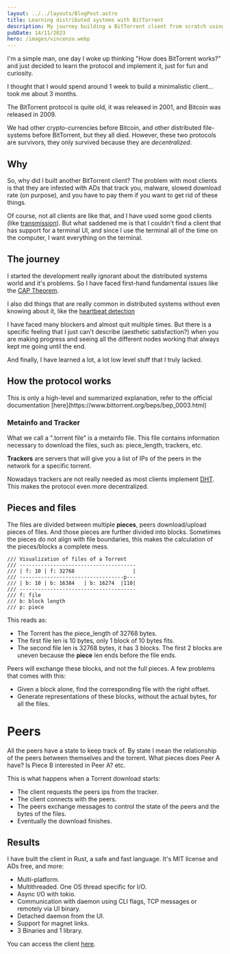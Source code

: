 ```yaml
---
layout: ../../layouts/BlogPost.astro
title: Learning distributed systems with BitTorrent
description: My journey building a BitTorrent client from scratch using Rust
pubDate: 14/11/2023
hero: /images/vincenzo.webp
---
```



I'm a simple man, one day I woke up thinking "How does BitTorrent works?" and just decided to learn the protocol and implement it, just for fun and curiosity.

I thought that I would spend around 1 week to build a minimalistic client... took me about 3 months.

The BitTorrent protocol is quite old, it was released in 2001, and Bitcoin was released in 2009.

We had other crypto-currencies before Bitcoin, and other distributed file-systems before BitTorrent, but they all died. However, these two protocols are survivors, they only survived because they are _decentralized_.

## Why

So, why did I built another BitTorrent client? The problem with most clients is that they are infested with ADs that track you, malware, slowed download rate (on purpose), and you have to pay them if you want to get rid of these things.

Of course, not all clients are like that, and I have used some good clients (like [transmission](https://transmissionbt.com/)).
But what saddened me is that I couldn't find a client that has support for a terminal UI,
and since I use the terminal all of the time on the computer, I want everything on the terminal.

## The journey

I started the development really ignorant about the distributed systems world and it's problems. So I have faced first-hand fundamental issues like the [CAP Theorem](https://en.wikipedia.org/wiki/CAP_theorem).

I also did things that are really common in distributed systems without even knowing about it, like the [heartbeat detection](https://www.geeksforgeeks.org/heartbeats-detection-a-solution-to-network-failures-in-distributed-systems/)

I have faced many blockers and almost quit multiple times. But there is a specific feeling that I just can't describe (aesthetic satisfaction?) when you are making progress and seeing all the different nodes working that always kept me going until the end.

And finally, I have learned a lot, a lot low level stuff that I truly lacked.

## How the protocol works

<CallOut>
  This is only a high-level and summarized explanation, refer to the official
  documentation [here](https://www.bittorrent.org/beps/bep_0003.html)
</CallOut>

### Metainfo and Tracker

What we call a ".torrent file" is a metainfo file. This file contains information necessary to download the files, such as: piece_length, trackers, etc.

**Trackers** are servers that will give you a list of IPs of the peers in the network for a specific torrent.

Nowadays trackers are not really needed as most clients implement [DHT](https://en.wikipedia.org/wiki/Distributed_hash_table). This makes the protocol even more decentralized.

## Pieces and files

The files are divided between multiple **pieces**, peers download/upload pieces of files. And those pieces are further divided into blocks. Sometimes the pieces do not align with file boundaries, this makes the calculation of the pieces/blocks a complete mess.

```
/// Visualization of files of a Torrent
/// --------------------------------------
/// | f: 10 | f: 32768                   |
/// ----------------------------------p---
/// | b: 10 | b: 16384   | b: 16274  |110|
/// --------------------------------------
/// f: file
/// b: block length
/// p: piece
```

This reads as:

- The Torrent has the piece_length of 32768 bytes.
- The first file len is 10 bytes, only 1 block of 10 bytes fits.
- The second file len is 32768 bytes, it has 3 blocks. The first 2 blocks are uneven because the **piece** len ends before the file ends.

Peers will exchange these blocks, and not the full pieces. A few problems that comes with this:

- Given a block alone, find the corresponding file with the right offset.
- Generate representations of these blocks, without the actual bytes, for all the files.

# Peers

All the peers have a state to keep track of. By state I mean the relationship of the peers between themselves and the torrent. What pieces does Peer A have? Is Piece B interested in Peer A? etc.

This is what happens when a Torrent download starts:

- The client requests the peers ips from the tracker.
- The client connects with the peers.
- The peers exchange messages to control the state of the peers and the bytes of the files.
- Eventually the download finishes.

## Results

I have built the client in Rust, a safe and fast language. It's MIT license and ADs free, and more:

- Multi-platform.
- Multithreaded. One OS thread specific for I/O.
- Async I/O with tokio.
- Communication with daemon using CLI flags, TCP messages or remotely via UI binary.
- Detached daemon from the UI.
- Support for magnet links.
- 3 Binaries and 1 library.

You can access the client [here](https://github.com/gabrieldemian/Vincenzo).
